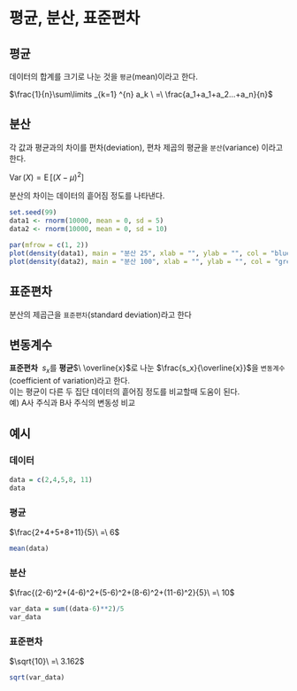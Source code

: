 # 평균, 분산, 표준편차

## 평균

데이터의 합계를 크기로 나눈 것을 `평균`(mean)이라고 한다.

$\frac{1}{n}\sum\limits _{k=1} ^{n} a_k \ =\ \frac{a_1+a_1+a_2...+a_n}{n}$

## 분산

각 값과 평균과의 차이를 편차(deviation), 편차 제곱의 평균을 `분산`(variance) 이라고 한다.

${\displaystyle \operatorname {Var} (X)=\operatorname {E} \left[(X-\mu )^{2}\right]}$

분산의 차이는 데이터의 흩어짐 정도를 나타낸다.

```r
set.seed(99)
data1 <- rnorm(10000, mean = 0, sd = 5)
data2 <- rnorm(10000, mean = 0, sd = 10)

par(mfrow = c(1, 2))
plot(density(data1), main = "분산 25", xlab = "", ylab = "", col = "blue", lwd = 2, xlim=c(-40,40), ylim = c(0,0.1))
plot(density(data2), main = "분산 100", xlab = "", ylab = "", col = "green", lwd = 2, xlim=c(-40,40), ylim = c(0,0.1))

```

## 표준편차

분산의 제곱근을 `표준편차`(standard deviation)라고 한다

## 변동계수

<b>표준편차</b> $\ s_x$를 <b>평균</b>$\ \overline{x}$로 나눈 $\frac{s_x}{\overline{x}}$을 `변동계수`(coefficient of variation)라고 한다.<br>이는 평균이 다른 두 집단 데이터의 흩어짐 정도를 비교할때 도움이 된다.<br> 예) A사 주식과 B사 주식의 변동성 비교

## 예시

### 데이터

```r
data = c(2,4,5,8, 11)
data
```

### 평균

$\frac{2+4+5+8+11}{5}\ =\ 6$

```r
mean(data)
```

### 분산

$\frac{(2-6)^2+(4-6)^2+(5-6)^2+(8-6)^2+(11-6)^2}{5}\ =\ 10$

```r
var_data = sum((data-6)**2)/5
var_data
```

### 표준편차

$\sqrt{10}\ =\ 3.162$

```r
sqrt(var_data)
```
